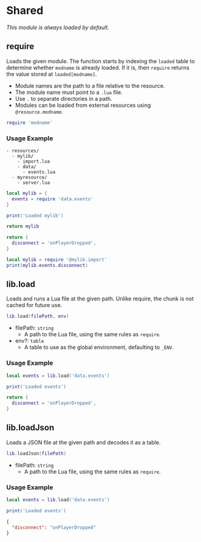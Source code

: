 # Shared

_This module is always loaded by default._

## require

Loads the given module. The function starts by indexing the `loaded` table to determine whether `modname` is already loaded. If it is, then `require` returns the value stored at `loaded[modname]`.

- Module names are the path to a file relative to the resource.
- The module name must point to a `.lua` file.
- Use `.` to separate directories in a path.
- Modules can be loaded from external resources using `@resource.modname`.

```lua
require 'modname'
```

### Usage Example

```
- resources/
  - mylib/
    - import.lua
    - data/
      - events.lua
  - myresource/
    - server.lua
```

```lua filename="mylib/import.lua"
local mylib = {
  events = require 'data.events'
}

print('Loaded mylib')

return mylib
```

```lua filename="mylib/data/events.lua"
return {
  disconnect = 'onPlayerDropped',
}
```

```lua filename="myresource/server.lua"
local mylib = require '@mylib.import'
print(mylib.events.disconnect)
```

## lib.load

Loads and runs a Lua file at the given path. Unlike require, the chunk is not cached for future use.

```lua
lib.load(filePath, env)
```

- filePath: `string`
  - A path to the Lua file, using the same rules as `require`.
- env?: `table`
  - A table to use as the global environment, defaulting to `_ENV`.

### Usage Example

```lua filename="mylib/import.lua"
local events = lib.load('data.events')

print('Loaded events')
```

```lua filename="myresource/data/events.lua"
return {
  disconnect = 'onPlayerDropped',
}
```

## lib.loadJson

Loads a JSON file at the given path and decodes it as a table.

```lua
lib.loadJson(filePath)
```

- filePath: `string`
  - A path to the Lua file, using the same rules as `require`.

### Usage Example

```lua filename="mylib/import.lua"
local events = lib.load('data.events')

print('Loaded events')
```

```json filename="myresource/data/events.json"
{
  "disconnect": "onPlayerDropped"
}
```